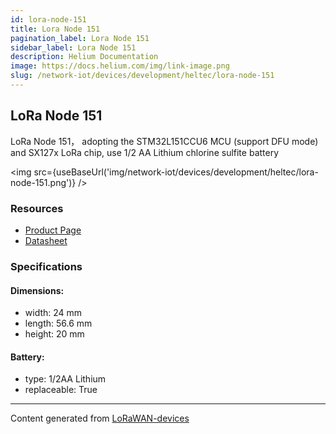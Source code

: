 ```yaml
---
id: lora-node-151
title: Lora Node 151
pagination_label: Lora Node 151
sidebar_label: Lora Node 151
description: Helium Documentation
image: https://docs.helium.com/img/link-image.png
slug: /network-iot/devices/development/heltec/lora-node-151
---
```



<LegacyContentBanner />

## LoRa Node 151

LoRa Node 151， adopting the STM32L151CCU6 MCU (support DFU mode) and SX127x LoRa chip, use 1/2 AA
Lithium chlorine sulfite battery

<img src={useBaseUrl('img/network-iot/devices/development/heltec/lora-node-151.png')} />

### Resources

- [Product Page](https://heltec.org/project/lora-node-151/)
- [Datasheet](https://heltec.org/project/lora-node-151/#1552557147424-7f1ec-5c651922-b0bb9d3c-7452)

### Specifications

#### Dimensions:

- width: 24 mm
- length: 56.6 mm
- height: 20 mm

#### Battery:

- type: 1/2AA Lithium
- replaceable: True

---

Content generated from [LoRaWAN-devices](https://github.com/TheThingsNetwork/lorawan-devices)
